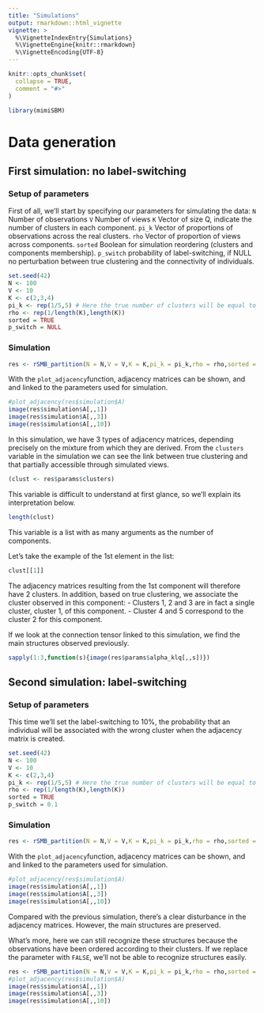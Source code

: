 ```yaml
---
title: "Simulations"
output: rmarkdown::html_vignette
vignette: >
  %\VignetteIndexEntry{Simulations}
  %\VignetteEngine{knitr::rmarkdown}
  %\VignetteEncoding{UTF-8}
---
```


```r
knitr::opts_chunk$set(
  collapse = TRUE,
  comment = "#>"
)
```

```r
library(mimiSBM)
```


# Data generation

## First simulation: no label-switching

### Setup of parameters
First of all, we'll start by specifying our parameters for simulating the data:
`N` Number of observations
`V` Number of views
`K` Vector of size Q, indicate the number of clusters in each component.
`pi_k` Vector of proportions of observations across the real clusters.
`rho` Vector of proportion of views across components.
`sorted` Boolean for simulation reordering (clusters and components membership).
`p_switch` probability of label-switching, if NULL no perturbation between true clustering and the connectivity of individuals.

```r
set.seed(42)
N <- 100
V <- 10
K <- c(2,3,4)
pi_k <- rep(1/5,5) # Here the true number of clusters will be equal to 5
rho <- rep(1/length(K),length(K))
sorted = TRUE
p_switch = NULL
```


### Simulation 

```r
res <- rSMB_partition(N = N,V = V,K = K,pi_k = pi_k,rho = rho,sorted = sorted,p_switch = p_switch)
```

With the `plot_adjacency`function, adjacency matrices can be shown, and and linked to the parameters used for simulation.
```r
#plot_adjacency(res$simulation$A)
image(res$simulation$A[,,1])
image(res$simulation$A[,,3])
image(res$simulation$A[,,10])
```

In this simulation, we have 3 types of adjacency matrices, depending precisely on the mixture from which they are derived. From the `clusters` variable in the simulation we can see the link between true clustering and that partially accessible through simulated views.

```r
(clust <- res$params$clusters)
```

This variable is difficult to understand at first glance, so we'll explain its interpretation below.

```r
length(clust)
```

This variable is a list with as many arguments as the number of components.

Let's take the example of the 1st element in the list:
```r
clust[[1]]
```

The adjacency matrices resulting from the 1st component will therefore have 2 clusters.
In addition, based on true clustering, we associate the cluster observed in this component: 
- Clusters 1, 2 and 3 are in fact a single cluster, cluster 1, of this component.
- Cluster 4 and 5 correspond to the cluster 2 for this component.

If we look at the connection tensor linked to this simulation, we find the main structures observed previously.
```r
sapply(1:3,function(s){image(res$params$alpha_klq[,,s])})
```

## Second simulation: label-switching

### Setup of parameters

This time we'll set the label-switching to $10\%$, the probability that an individual will be associated with the wrong cluster when the adjacency matrix is created.
```r
set.seed(42)
N <- 100
V <- 10
K <- c(2,3,4)
pi_k <- rep(1/5,5) # Here the true number of clusters will be equal to 5
rho <- rep(1/length(K),length(K))
sorted = TRUE
p_switch = 0.1
```


### Simulation 

```r
res <- rSMB_partition(N = N,V = V,K = K,pi_k = pi_k,rho = rho,sorted = sorted,p_switch = p_switch)
```

With the `plot_adjacency`function, adjacency matrices can be shown, and and linked to the parameters used for simulation.
```r
#plot_adjacency(res$simulation$A)
image(res$simulation$A[,,1])
image(res$simulation$A[,,3])
image(res$simulation$A[,,10])
```

Compared with the previous simulation, there's a clear disturbance in the adjacency matrices. However, the main structures are preserved.

What's more, here we can still recognize these structures because the observations have been ordered according to their clusters. If we replace the parameter with `FALSE`, we'll not be able to recognize structures easily.

```r
res <- rSMB_partition(N = N,V = V,K = K,pi_k = pi_k,rho = rho,sorted = FALSE,p_switch = p_switch)
#plot_adjacency(res$simulation$A)
image(res$simulation$A[,,1])
image(res$simulation$A[,,3])
image(res$simulation$A[,,10])
```



